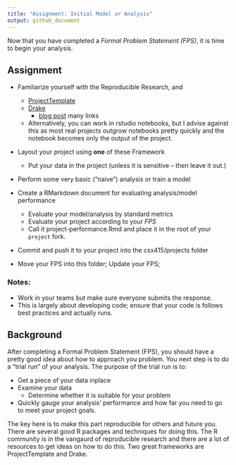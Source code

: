 ---
title: "Assignment: Initial Model or Analysis"
output: github_document
---

Now that you have completed a *Formal Problem Statement (FPS)*, it is time 
to begin your analysis.

## Assignment

- Familiarize yourself with the Reproducible Research, and
  - [ProjectTemplate](http://projecttemplate.net/) 
  - [Drake](https://github.com/ropensci/drake) 
    - [blog post](https://ropensci.org/blog/2018/02/06/drake/) many links
  - Alternatively, you can work in rstudio notebooks, but I advise against 
      this as most real projects outgrow notebooks pretty quickly and the 
      notebook becomes only the output of the project.
  
- Layout your project using **one** of these Framework
  - Put your data in the project (unless it is sensitive -- then leave it out.) 
  
- Perform some very basic ("naive") analysis or train a model

    
- Create a RMarkdown document for evaluating analysis/model performance
  - Evaluate your model/analysis by standard metrics 
  - Evaluate your project according to your *FPS*
  - Call it project-performance.Rmd and place it in the root of your `project` 
    fork.
  
- Commit and push it to your project into the csx415/projects folder
  
- Move your FPS into this folder; Update your FPS;


### Notes:

 - Work in your teams but make sure everyone submits the response.
 - This is largely about developing code; ensure that your code is 
   follows best practices and actually runs.


## Background 

After completing a Formal Problem Statement (FPS), you should have a pretty good
idea about how to approach you problem. You next step is to do a "trial run" of 
your analysis. The purpose of the trial run is to:

 - Get a piece of your data inplace 
 - Examine your data 
   - Determine whether it is suitable for your problem
 - Quickly gauge your analysis' performance and how far you need to go to 
   meet your project goals.
   
The key here is to make this part reproducible for others and future you. There
are several good R packages and techniques for doing this. The R community is 
in the vangaurd of reproducible research and there are a lot of resources to 
get ideas on how to do this.  Two great frameworks are ProjectTemplate and
Drake.

   
 